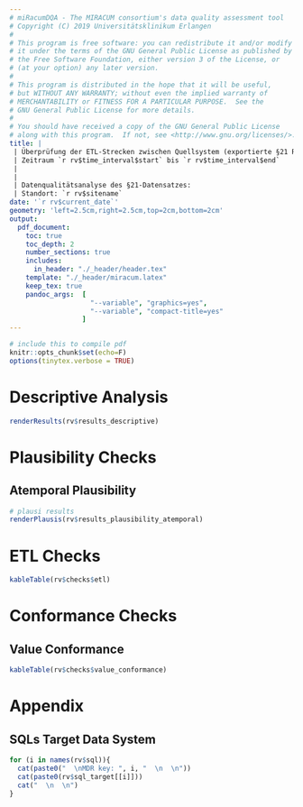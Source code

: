 ```yaml
---
# miRacumDQA - The MIRACUM consortium's data quality assessment tool
# Copyright (C) 2019 Universitätsklinikum Erlangen
#
# This program is free software: you can redistribute it and/or modify
# it under the terms of the GNU General Public License as published by
# the Free Software Foundation, either version 3 of the License, or
# (at your option) any later version.
#
# This program is distributed in the hope that it will be useful,
# but WITHOUT ANY WARRANTY; without even the implied warranty of
# MERCHANTABILITY or FITNESS FOR A PARTICULAR PURPOSE.  See the
# GNU General Public License for more details.
#
# You should have received a copy of the GNU General Public License
# along with this program.  If not, see <http://www.gnu.org/licenses/>.
title: |
 | Überprüfung der ETL-Strecken zwischen Quellsystem (exportierte §21 Rohdaten) und Zielsystem (`r rv$db_target` Forschungsdatenrepository)
 | Zeitraum `r rv$time_interval$start` bis `r rv$time_interval$end`
 | 
 | 
 | Datenqualitätsanalyse des §21-Datensatzes:
 | Standort: `r rv$sitename`
date: '`r rv$current_date`' 
geometry: 'left=2.5cm,right=2.5cm,top=2cm,bottom=2cm' 
output: 
  pdf_document:
    toc: true
    toc_depth: 2
    number_sections: true
    includes:
      in_header: "./_header/header.tex"
    template: "./_header/miracum.latex"
    keep_tex: true
    pandoc_args:  [
                    "--variable", "graphics=yes",
                    "--variable", "compact-title=yes"
                  ]
---
```


```r
# include this to compile pdf
knitr::opts_chunk$set(echo=F)
options(tinytex.verbose = TRUE)
```

\newpage

# Descriptive Analysis

```r
renderResults(rv$results_descriptive)
```

# Plausibility Checks

## Atemporal Plausibility 

```r
# plausi results
renderPlausis(rv$results_plausibility_atemporal)
```

# ETL Checks

```r
kableTable(rv$checks$etl)
```

# Conformance Checks

## Value Conformance

```r
kableTable(rv$checks$value_conformance)
```

\newpage

# Appendix

## SQLs Target Data System  

```r
for (i in names(rv$sql)){
  cat(paste0("  \nMDR key: ", i, "  \n  \n"))
  cat(paste0(rv$sql_target[[i]]))
  cat("  \n  \n")
}
```

